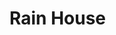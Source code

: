 
# Rain House
<ProjectDetails
  region="Stormlands"
  house="House Wylde"
  type="Castle"
  status="Completed"
  warp="/warp rainhouse"
  projectLead="Aslanio"
  dateStarted="2014-11-13T08:00:00+00:00"
  dateCompleted="2014-11-13T08:00:00+00:00"
/>
